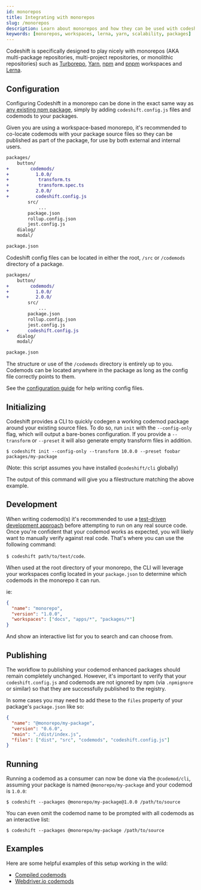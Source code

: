 ```yaml
---
id: monorepos
title: Integrating with monorepos
slug: /monorepos
description: Learn about monorepos and how they can be used with codeshift. This page covers the benefits of using a monorepo for your codebase, including improved organization, collaboration, and scalability. We'll also discuss how to use codeshift to automatically refactor code in a monorepo and the best practices for working with monorepos and codemods.
keywords: [monorepos, workspaces, lerna, yarn, scalability, packages]
---
```


Codeshift is specifically designed to play nicely with monorepos (AKA multi-package repositories, multi-project repositories, or monolithic repositories) such as [Turborepo](https://turborepo.org/), [Yarn](https://classic.yarnpkg.com/lang/en/docs/workspaces/), [npm](https://docs.npmjs.com/cli/v7/using-npm/workspaces/) and [pnpm](https://pnpm.io/workspaces) workspaces and [Lerna](https://lerna.js.org/).

## Configuration

Configuring Codeshift in a monorepo can be done in the exact same way as [any existing npm package](/docs/authoring#2-add-codeshift-to-an-existing-package), simply by adding `codeshift.config.js` files and codemods to your packages.

Given you are using a workspace-based monorepo, it's recommended to co-locate codemods with your package source files so they can be published as part of the package, for use by both external and internal users.

```diff
packages/
    button/
+        codemods/
+          1.0.0/
+           transform.ts
+           transform.spec.ts
+          2.0.0/
+          codeshift.config.js
        src/
            ...
        package.json
        rollup.config.json
        jest.config.js
    dialog/
    modal/

package.json
```

Codeshift config files can be located in either the root, `/src` or `/codemods` directory of a package.

```diff
packages/
    button/
+        codemods/
+          1.0.0/
+          2.0.0/
        src/
            ...
        package.json
        rollup.config.json
        jest.config.js
+       codeshift.config.js
    dialog/
    modal/

package.json
```

The structure or use of the `/codemods` directory is entirely up to you. Codemods can be located anywhere in the package as long as the config file correctly
points to them.

See the [configuration guide](/docs/configuration) for help writing config files.

## Initializing

Codeshift provides a CLI to quickly codegen a working codemod package around your existing source files. To do so, run `init` with the `--config-only` flag,
which will output a bare-bones configuration. If you provide a `--transform` or `--preset` it will also generate empty transform files in addition.

`$ codeshift init --config-only --transform 10.0.0 --preset foobar packages/my-package`

(Note: this script assumes you have installed `@codeshift/cli` globally)

The output of this command will give you a filestructure matching the above example.

## Development

When writing codemod(s) it's recommended to use a [test-driven development approach](/docs/testing) before attempting to run on any real source code.
Once you're confident that your codemod works as expected, you will likely want to manually verify against real code.
That's where you can use the following command:

`$ codeshift path/to/test/code`.

When used at the root directory of your monorepo, the CLI will leverage your workspaces config located in your `package.json` to determine which codemods in the monorepo it can run.

ie:

```json
{
  "name": "monorepo",
  "version": "1.0.0",
  "workspaces": ["docs", "apps/*", "packages/*"]
}
```

And show an interactive list for you to search and can choose from.

## Publishing

The workflow to publishing your codemod enhanced packages should remain completely unchanged.
However, it's important to verify that your `codeshift.config.js` and codemods are not ignored by npm (via `.npmignore` or similar) so that they are successfully published to the registry.

In some cases you may need to add these to the `files` property of your package's `package.json` like so:

```json
{
  "name": "@monorepo/my-package",
  "version": "0.6.0",
  "main": "./dist/index.js",
  "files": ["dist", "src", "codemods", "codeshift.config.js"]
}
```

## Running

Running a codemod as a consumer can now be done via the `@codemod/cli`, assuming your package is named `@monorepo/my-package` and your codemod is `1.0.0`:

`$ codeshift --packages @monorepo/my-package@1.0.0 /path/to/source`

You can even omit the codemod name to be prompted with all codemods as an interactive list:

`$ codeshift --packages @monorepo/my-package /path/to/source`

## Examples

Here are some helpful examples of this setup working in the wild:

- [Compiled codemods](https://github.com/atlassian-labs/compiled/tree/master/packages/codemods)
- [Webdriver.io codemods](https://github.com/webdriverio/codemod)
